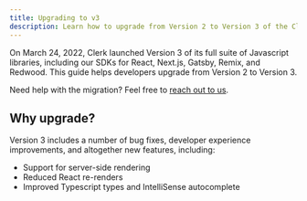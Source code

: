 ```yaml
---
title: Upgrading to v3
description: Learn how to upgrade from Version 2 to Version 3 of the Clerk JavaScript libraries.
---
```


On March 24, 2022, Clerk launched Version 3 of its full suite of Javascript libraries, including our SDKs for React, Next.js, Gatsby, Remix, and Redwood. This guide helps developers upgrade from Version 2 to Version 3.

Need help with the migration? Feel free to [reach out to us](https://clerk.com/support).

## Why upgrade?

Version 3 includes a number of bug fixes, developer experience improvements, and altogether new features, including:

- Support for server-side rendering
- Reduced React re-renders
- Improved Typescript types and IntelliSense autocomplete